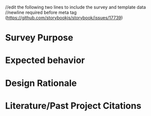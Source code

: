 //edit the following two lines to include the survey and template data
//newline required before meta tag (https://github.com/storybookjs/storybook/issues/17739)

<Meta title="Surveys/qualityControlSurvey" component={SurveyWrapper} />

# Survey Purpose

# Expected behavior

# Design Rationale

# Literature/Past Project Citations



